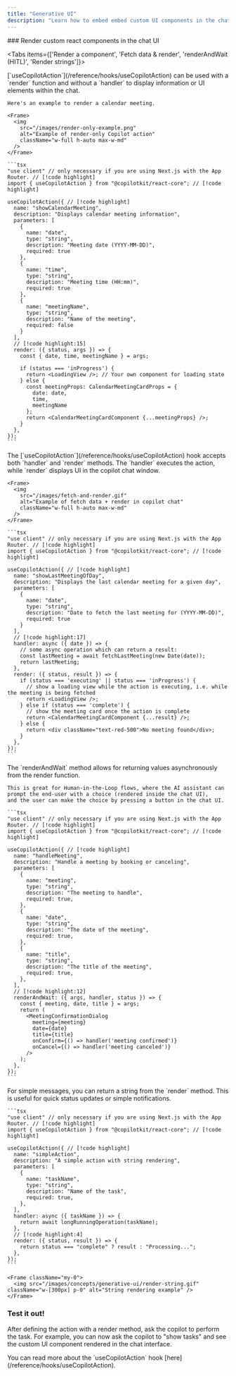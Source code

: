 ```yaml
---
title: "Generative UI"
description: "Learn how to embed embed custom UI components in the chat window."
---
```


<Steps>


<Step>
### Render custom react components in the chat UI


<Tabs items={['Render a component', 'Fetch data & render', 'renderAndWait (HITL)', 'Render strings']}>

  <Tab value="Render a component">
    [`useCopilotAction`](/reference/hooks/useCopilotAction) can be used with a `render` function and without a `handler` to display information or UI elements within the chat.
    
    Here's an example to render a calendar meeting.

    <Frame>
      <img
        src="/images/render-only-example.png"
        alt="Example of render-only Copilot action"
        className="w-full h-auto max-w-md"
      />
    </Frame>

    ```tsx
    "use client" // only necessary if you are using Next.js with the App Router. // [!code highlight]
    import { useCopilotAction } from "@copilotkit/react-core"; // [!code highlight]

    useCopilotAction({ // [!code highlight]
      name: "showCalendarMeeting",
      description: "Displays calendar meeting information",
      parameters: [
        {
          name: "date",
          type: "string",
          description: "Meeting date (YYYY-MM-DD)",
          required: true
        },
        {
          name: "time",
          type: "string",
          description: "Meeting time (HH:mm)",
          required: true
        },
        {
          name: "meetingName",
          type: "string",
          description: "Name of the meeting",
          required: false
        }
      ],
      // [!code highlight:15]  
      render: ({ status, args }) => {  
        const { date, time, meetingName } = args;

        if (status === 'inProgress') {
          return <LoadingView />; // Your own component for loading state
        } else {
          const meetingProps: CalendarMeetingCardProps = {
            date: date,
            time,
            meetingName
          };
          return <CalendarMeetingCardComponent {...meetingProps} />;
        }
      },
    });
    ```

  </Tab>

  <Tab value="Fetch data & render">
    The [`useCopilotAction`](/reference/hooks/useCopilotAction) hook accepts both `handler` and `render` methods. The `handler` executes the action, while `render` displays UI in the copilot chat window.

    <Frame>
      <img
        src="/images/fetch-and-render.gif"
        alt="Example of fetch data + render in copilot chat"
        className="w-full h-auto max-w-md"
      />
    </Frame>

    ```tsx
    "use client" // only necessary if you are using Next.js with the App Router. // [!code highlight]
    import { useCopilotAction } from "@copilotkit/react-core"; // [!code highlight]

    useCopilotAction({ // [!code highlight]
      name: "showLastMeetingOfDay",
      description: "Displays the last calendar meeting for a given day",
      parameters: [
        {
          name: "date",
          type: "string",
          description: "Date to fetch the last meeting for (YYYY-MM-DD)",
          required: true
        }
      ],
      // [!code highlight:17]
      handler: async ({ date }) => {
        // some async operation which can return a result:
        const lastMeeting = await fetchLastMeeting(new Date(date));
        return lastMeeting;
      },
      render: ({ status, result }) => {
        if (status === 'executing' || status === 'inProgress') {
          // show a loading view while the action is executing, i.e. while the meeting is being fetched
          return <LoadingView />;
        } else if (status === 'complete') {
          // show the meeting card once the action is complete
          return <CalendarMeetingCardComponent {...result} />;
        } else {
          return <div className="text-red-500">No meeting found</div>;
        }
      },
    });
    ```

  </Tab>

  <Tab value="renderAndWait (HITL)">
    The `renderAndWait` method allows for returning values asynchronously from the render function.

    This is great for Human-in-the-Loop flows, where the AI assistant can prompt the end-user with a choice (rendered inside the chat UI),
    and the user can make the choice by pressing a button in the chat UI.

    ```tsx
    "use client" // only necessary if you are using Next.js with the App Router. // [!code highlight]
    import { useCopilotAction } from "@copilotkit/react-core"; // [!code highlight]

    useCopilotAction({ // [!code highlight]
      name: "handleMeeting",
      description: "Handle a meeting by booking or canceling",
      parameters: [
        {
          name: "meeting",
          type: "string",
          description: "The meeting to handle",
          required: true,
        },
        {
          name: "date",
          type: "string",
          description: "The date of the meeting",
          required: true,
        },
        {
          name: "title",
          type: "string",
          description: "The title of the meeting",
          required: true,
        },
      ],
      // [!code highlight:12]
      renderAndWait: ({ args, handler, status }) => {
        const { meeting, date, title } = args;
        return (
          <MeetingConfirmationDialog
            meeting={meeting}
            date={date}
            title={title}
            onConfirm={() => handler('meeting confirmed')}
            onCancel={() => handler('meeting canceled')}
          />
        );
      },
    });
    ```

  </Tab>

  <Tab value="Render strings">
    For simple messages, you can return a string from the `render` method. This is useful for quick status updates or simple notifications.

    ```tsx
    "use client" // only necessary if you are using Next.js with the App Router. // [!code highlight]
    import { useCopilotAction } from "@copilotkit/react-core"; // [!code highlight]

    useCopilotAction({ // [!code highlight]
      name: "simpleAction",
      description: "A simple action with string rendering",
      parameters: [
        {
          name: "taskName",
          type: "string",
          description: "Name of the task",
          required: true,
        },
      ],
      handler: async ({ taskName }) => {
        return await longRunningOperation(taskName);
      },
      // [!code highlight:4]
      render: ({ status, result }) => {
        return status === "complete" ? result : "Processing...";
      },
    });
    ```

    <Frame className="my-0">
      <img src="/images/concepts/generative-ui/render-string.gif" className="w-[300px] p-0" alt="String rendering example" />
    </Frame>

  </Tab>
</Tabs>
</Step>

<Step>
  <UseClientCalloutSnippet components={props.components} />
</Step>


<Step>

### Test it out!

After defining the action with a render method, ask the copilot to perform the task. For example, you can now ask the copilot to "show tasks" and see the custom UI component rendered in the chat interface.

<Callout type="info">
You can read more about the `useCopilotAction` hook [here](/reference/hooks/useCopilotAction).
</Callout>

</Step>
</Steps>
